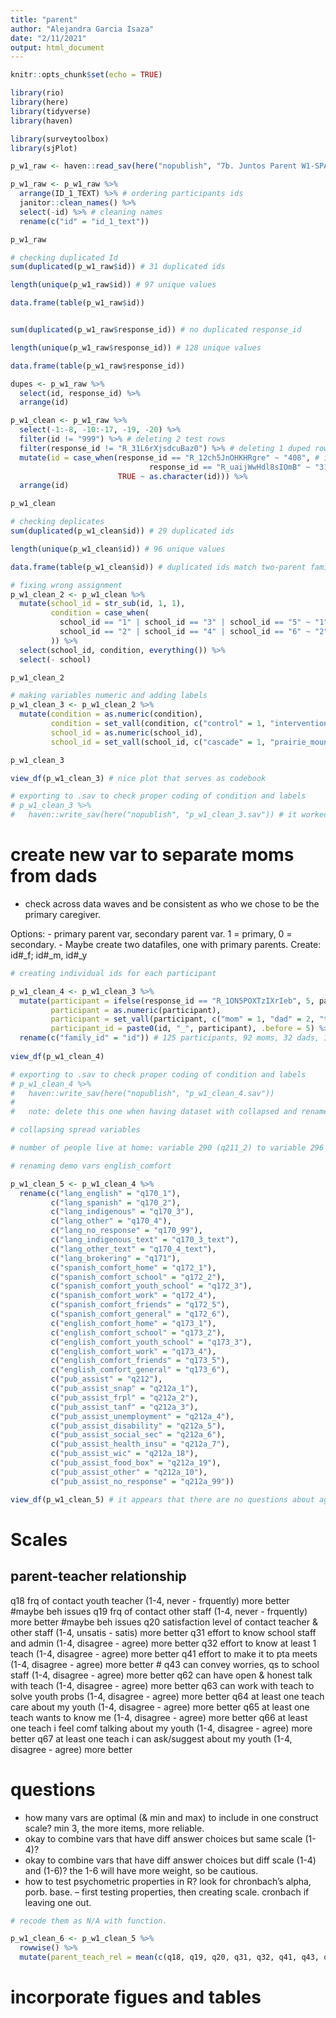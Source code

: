 ```yaml
---
title: "parent"
author: "Alejandra Garcia Isaza"
date: "2/11/2021"
output: html_document
---
```


```r
knitr::opts_chunk$set(echo = TRUE)

library(rio)
library(here)
library(tidyverse)
library(haven)

library(surveytoolbox)
library(sjPlot)
```

```r
p_w1_raw <- haven::read_sav(here("nopublish", "7b. Juntos Parent W1-SPAN_February 10, 2021_10.24.sav"))

p_w1_raw <- p_w1_raw %>% 
  arrange(ID_1_TEXT) %>% # ordering participants ids
  janitor::clean_names() %>% 
  select(-id) %>% # cleaning names
  rename(c("id" = "id_1_text"))

p_w1_raw
```


```r
# checking duplicated Id
sum(duplicated(p_w1_raw$id)) # 31 duplicated ids

length(unique(p_w1_raw$id)) # 97 unique values

data.frame(table(p_w1_raw$id))


sum(duplicated(p_w1_raw$response_id)) # no duplicated response_id

length(unique(p_w1_raw$response_id)) # 128 unique values

data.frame(table(p_w1_raw$response_id))

dupes <- p_w1_raw %>%
  select(id, response_id) %>%
  arrange(id)

```


```r
p_w1_clean <- p_w1_raw %>% 
  select(-1:-8, -10:-17, -19, -20) %>%
  filter(id != "999") %>% # deleting 2 test rows
  filter(response_id != "R_31L6rXjsdcuBaz0") %>% # deleting 1 duped row "false start" (id 312)
  mutate(id = case_when(response_id == "R_12ch5JnOHKHRgre" ~ "408", # id 418 (top) recoded as 408
                               response_id == "R_uaijWwHdl8sIOmB" ~ "317", # had a pj before id #
                        TRUE ~ as.character(id))) %>%
  arrange(id)

p_w1_clean
```

```r
# checking deplicates
sum(duplicated(p_w1_clean$id)) # 29 duplicated ids

length(unique(p_w1_clean$id)) # 96 unique values

data.frame(table(p_w1_clean$id)) # duplicated ids match two-parent families
```

```r
# fixing wrong assignment
p_w1_clean_2 <- p_w1_clean %>%
  mutate(school_id = str_sub(id, 1, 1),
         condition = case_when(
           school_id == "1" | school_id == "3" | school_id == "5" ~ "1",
           school_id == "2" | school_id == "4" | school_id == "6" ~ "2"
         )) %>%
  select(school_id, condition, everything()) %>%
  select(- school)

p_w1_clean_2
```

```r
# making variables numeric and adding labels  
p_w1_clean_3 <- p_w1_clean_2 %>%
  mutate(condition = as.numeric(condition),
         condition = set_vall(condition, c("control" = 1, "intervention" = 2)),
         school_id = as.numeric(school_id),
         school_id = set_vall(school_id, c("cascade" = 1, "prairie_mountain" = 2, "kelly" = 3, "ata" = 4, "briggs" = 5, "agnes_stewart" = 6))) # this worked!!!

p_w1_clean_3

view_df(p_w1_clean_3) # nice plot that serves as codebook
```


```r
# exporting to .sav to check proper coding of condition and labels
# p_w1_clean_3 %>%
#   haven::write_sav(here("nopublish", "p_w1_clean_3.sav")) # it worked, the .sav file has all 125 participants with the proper scale and the proper level labels. 
```

# create new var to separate moms from dads
- check across data waves and be consistent as who we chose to be the primary caregiver. 

Options:
- primary parent var, secondary parent var. 1 = primary, 0 = secondary. 
- Maybe create two datafiles, one with primary parents. Create: id#_f; id#_m, id#_y

```r
# creating individual ids for each participant

p_w1_clean_4 <- p_w1_clean_3 %>% 
  mutate(participant = ifelse(response_id == "R_1ON5POXTzIXrIeb", 5, participant),
         participant = as.numeric(participant),
         participant = set_vall(participant, c("mom" = 1, "dad" = 2, "tutor legal" = 3, "other, specify" = 4, "step_mom" = 5)),
         participant_id = paste0(id, "_", participant), .before = 5) %>%
  rename(c("family_id" = "id")) # 125 participants, 92 moms, 32 dads, 1 grandparent. 28 families
  
view_df(p_w1_clean_4)

```



```r
# exporting to .sav to check proper coding of condition and labels
# p_w1_clean_4 %>%
#   haven::write_sav(here("nopublish", "p_w1_clean_4.sav"))
#   
#   note: delete this one when having dataset with collapsed and renamed vars
```


```r
# collapsing spread variables

# number of people live at home: variable 290 (q211_2) to variable 296 (q211_6_text) the values are all 1, so need to change that, but potentially problematic because _# doesn't coincide with response choice. 

```


```r
# renaming demo vars english_comfort

p_w1_clean_5 <- p_w1_clean_4 %>%
  rename(c("lang_english" = "q170_1"),
         c("lang_spanish" = "q170_2"),
         c("lang_indigenous" = "q170_3"),
         c("lang_other" = "q170_4"),
         c("lang_no_response" = "q170_99"),
         c("lang_indigenous_text" = "q170_3_text"),
         c("lang_other_text" = "q170_4_text"),
         c("lang_brokering" = "q171"),
         c("spanish_comfort_home" = "q172_1"),
         c("spanish_comfort_school" = "q172_2"),
         c("spanish_comfort_youth_school" = "q172_3"),
         c("spanish_comfort_work" = "q172_4"),
         c("spanish_comfort_friends" = "q172_5"),
         c("spanish_comfort_general" = "q172_6"),
         c("english_comfort_home" = "q173_1"),
         c("english_comfort_school" = "q173_2"),
         c("english_comfort_youth_school" = "q173_3"),
         c("english_comfort_work" = "q173_4"),
         c("english_comfort_friends" = "q173_5"),
         c("english_comfort_general" = "q173_6"),
         c("pub_assist" = "q212"),
         c("pub_assist_snap" = "q212a_1"),
         c("pub_assist_frpl" = "q212a_2"),
         c("pub_assist_tanf" = "q212a_3"),
         c("pub_assist_unemployment" = "q212a_4"),
         c("pub_assist_disability" = "q212a_5"),
         c("pub_assist_social_sec" = "q212a_6"),
         c("pub_assist_health_insu" = "q212a_7"),
         c("pub_assist_wic" = "q212a_18"),
         c("pub_assist_food_box" = "q212a_19"),
         c("pub_assist_other" = "q212a_10"),
         c("pub_assist_no_response" = "q212a_99"))

view_df(p_w1_clean_5) # it appears that there are no questions about age, gender id, race/ethnicity. 


```

# Scales


## parent-teacher relationship
q18 frq of contact youth teacher (1-4, never - frquently) more better #maybe beh issues
q19 frq of contact other staff (1-4, never - frquently) more better #maybe beh issues
q20 satisfaction level of contact teacher & other staff (1-4, unsatis - satis) more better
q31 effort to know school staff and admin (1-4, disagree - agree) more better
q32 effort to know at least 1 teach (1-4, disagree - agree) more better
q41 effort to make it to pta meets (1-4, disagree - agree) more better #
q43 can convey worries, qs to school staff (1-4, disagree - agree) more better
q62 can have open & honest talk with teach (1-4, disagree - agree) more better
q63 can work with teach to solve youth probs (1-4, disagree - agree) more better
q64 at least one teach care about my youth (1-4, disagree - agree) more better
q65 at least one teach wants to know me (1-4, disagree - agree) more better
q66 at least one teach i feel comf talking about my youth (1-4, disagree - agree) more better
q67 at least one teach i can ask/suggest about my youth (1-4, disagree - agree) more better

# questions
- how many vars are optimal (& min and max) to include in one construct scale? min 3, the more items, more reliable. 
- okay to combine vars that have diff answer choices but same scale (1-4)?
- okay to combine vars that have diff answer choices but diff scale (1-4) and (1-6)? the 1-6 will have more weight, so be cautious. 
- how to test psychometric properties in R? look for chronbach's alpha, porb. base. 
-- first testing properties, then creating scale. cronbach if leaving one out. 

```r
# recode them as N/A with function. 

p_w1_clean_6 <- p_w1_clean_5 %>%
  rowwise() %>% 
  mutate(parent_teach_rel = mean(c(q18, q19, q20, q31, q32, q41, q43, q62, q63, q64, q65, q66, q67))) 

```

# incorporate figues and tables 